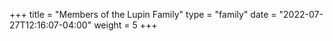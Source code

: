 +++
title = "Members of the Lupin Family"
type = "family"
date = "2022-07-27T12:16:07-04:00"
weight = 5
+++

